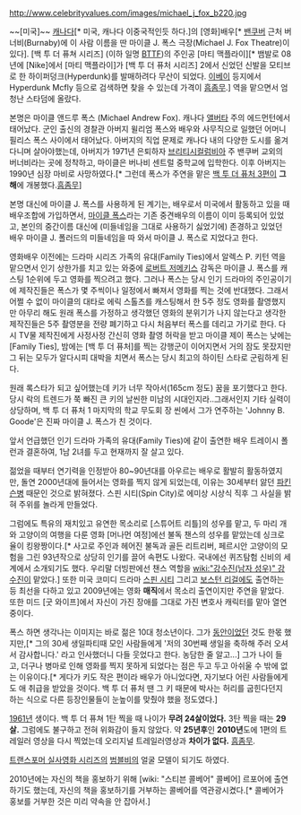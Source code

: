 http://www.celebrityvalues.com/images/michael_j_fox_b220.jpg

~~[미국]~~ [[캐나다]][* 미국, 캐나다 이중국적인듯 하다.]의 [영화]배우[* [[밴쿠버]] 근처 버너비(Burnaby)에 이 사람 이름을 딴 마이클 J. 폭스 극장(Michael J. Fox Theatre)이 있다]. 
[백 투 더 퓨쳐 시리즈] (이하 일명 [[BTTF]])의 주인공 [마티 맥플라이][* 뱀발로 08년에 [Nike]에서 [마티 맥플라이]가 [백 투 더 퓨처 시리즈] 2에서 신었던 신발을 모티브로 한 하이퍼덩크(Hyperdunk)를 발매하려다 무산이 되었다. [[이베이]] 등지에서 Hyperdunk Mcfly 등으로 검색하면 찾을 수 있는데 가격이 [[흠좀무]].] 역을 맡으면서 엄청난 스타덤에 올랐다.

본명은 마이클 앤드루 폭스 (Michael Andrew Fox).
캐나다 [[앨버타]] 주의 에드먼턴에서 태어났다. 군인 출신의 경찰관 아버지 윌리엄 폭스와 배우와 사무직으로 일했던 어머니 필리스 폭스 사이에서 태어났다. 아버지의 직업 문제로 캐나다 내의 다양한 도시를 옮겨다니며 살아야했는데, 아버지가 1971년 은퇴하자 [[브리티시컬럼비아]] 주 밴쿠버 교외의 버너비라는 곳에 정착하고, 마이클은 버나비 센트럴 중학교에 입학한다. 이후 아버지는 1990년 심장 마비로 사망하였다.[* 그런데 폭스가 주연을 맡은 [[백 투 더 퓨처 시리즈|백 투 더 퓨처 3편]]이 '''그 해'''에 개봉했다.[[흠좀무]]]

본명 대신에 마이클 J. 폭스를 사용하게 된 계기는, 배우로서 미국에서 활동하고 있을 때 배우조합에 가입하면서, [http://www.aveleyman.com/ActorCredit.aspx?ActorID=5977 마이클 폭스]라는 기존 중견배우의 이름이 이미 등록되어 있었고, 본인의 중간이름 대신에 (미들네임을 그대로 사용하기 싫었기에) 존경하고 있었던 배우 마이클 J. 폴러드의 미들네임을 따 와서 마이클 J. 폭스로 지었다고 한다.

영화배우 이전에는 드라마 시리즈 가족의 유대(Family Ties)에서 알렉스 P. 키턴 역을 맡으면서 인기 상한가를 치고 있는 와중에 [[로버트 저메키스]] 감독은 마이클 J. 폭스를 캐스팅 1순위에 두고 영화를 찍으려고 했다. 그러나 폭스는 당시 인기 드라마의 주인공이기에 제작진들은 폭스가 몇 주씩이나 일정에서 빠져서 영화를 찍는 것에 반대했다. 그래서 어쩔 수 없이 마이클의 대타로 에릭 스톨츠를 캐스팅해서 한 5주 정도 영화를 촬영했지만 아무리 해도 원래 폭스를 가정하고 생각했던 영화의 분위기가 나지 않는다고 생각한 제작진들은 5주 촬영분을 전량 폐기하고 다시 처음부터 폭스를 데리고 가기로 한다. 다시 TV물 제작진에게 사정사정 간신히 영화 촬영 허락을 받고 마이클 제이 폭스는 낮에는 [Family Ties], 밤에는 [백 투 더 퓨처]를 찍는 강행군이 이어지면서 거의 잠도 못잤지만 그 뒤는 모두가 알다시피 대박을 치면서 폭스는 당시 최고의 하이틴 스타로 군림하게 된다.

원래 록스타가 되고 싶어했는데 키가 너무 작아서(165cm 정도) 꿈을 포기했다고 한다. 당시 락의 트렌드가 쭉 빠진 큰 키의 날씬한 미남의 시대인지라..그래서인지 기타 실력이 상당하며, 백 투 더 퓨처 1 마지막의 학교 무도회  장 씬에서 그가 연주하는 'Johnny B. Goode'은 진짜 마이클 J. 폭스가 친 것이다.

앞서 언급했던 인기 드라마 가족의 유대(Family Ties)에 같이 출연한 배우 트레이시 폴런과 결혼하여, 1남 2녀를 두고 현재까지 잘 살고 있다.

젊었을 때부터 연기력을 인정받아 80~90년대를 아우르는 배우로 활발히 활동하였지만, 돌연 2000년대에 들어서는 영화를 찍지 않게 되었는데, 이유는 30세부터 앓던 [[파킨슨병]] 때문인 것으로 밝혀졌다. 스핀 시티(Spin City)로 에미상 시상식 직후 그 사실을 밝혀 주위를 놀라게 만들었다.

그럼에도 특유의 재치있고 유연한 목소리로 [스튜어트 리틀]의 성우를 맡고, 두 마리 개와 고양이의 여행을 다룬 영화 [머나먼 여정]에선 불독 챈스의 성우를 맡았는데 싱크로율이 킹왕짱이다.[* 사고로 주인과 헤어진 불독과 골든 리트리버, 페르시안 고양이의 모험을 그린 93년작으로 상당히 인기를 끌어 속편도 나왔다. 국내에선 퀴즈탐험 신비의 세계에서 소개되기도 했다. 우리말 더빙판에선 챈스 역할을 [[wiki:"강수진(남자 성우)" 강수진]]이 맡았다.] 또한 미국 코미디 드라마 [[스핀 시티]] 그리고 [[보스턴 리걸]]에도 출연하는 등 최선을 다하고 있고 2009년에는 영화 '''매직'''에서 목소리 출연이지만 주연을 맡았다. 또한 미드 [굿 와이프]에서 자신이 가진 장애를 그대로 가진 변호사 캐릭터를 맡아 열연 중이다. 

폭스 하면 생각나는 이미지는 바로 젊은 10대 청소년이다. 그가 [[동안]]이었던 것도 한몫 했지만,[* 그의 30세 생일파티때 모인 사람들에게 '저의 30번째 생일을 축하해 주러 오셔서 감사합니다.' 라고 인사했더니 다들 웃었다고 한다. 농담한 줄 알고...] 그가 나이 들고, 더구나 병마로 인해 영화를 찍지 못하게 되었다는 점은 두고 두고 아쉬울 수 밖에 없는 이유이다.[* 게다가 키도 작은 편이라 배우가 아니었다면, 자기보다 어린 사람들에게도 애 취급을 받았을 것이다. 백 투 더 퓨처 땐 그 키 때문에 박사는 허리를 굽힌다던지 하는 식으로 다른 등장인물들이 눈높이를 맞췄야 했을 정도였다.]

[[1961년]] 생이다. 백 투 더 퓨쳐 1탄 찍을 때 나이가 '''무려 24살이었다.''' 3탄 찍을 때는 '''29살.''' 그럼에도 불구하고 전혀 위화감이 들지 않았다.
약 '''25년후'''인 '''2010년'''도에 1편의 트레일러 영상을  다시 찍었는데 오리지널 트레일러영상과 '''차이가 없다.''' [[흠좀무]].

[[트랜스포머 실사영화 시리즈]]의 [[범블비(실사판)|범블비]]의 얼굴 모델이 되기도 하였다.

2010년에는 자신의 책을 홍보하기 위해 [wiki: "스티븐 콜베어" 콜베어] 르포어에 출연하기도 했는데, 자신의 책을 홍보하기를 거부하는 콜베어를 역관광시켰다.[* 콜베어가 홍보를 거부한 것은 미리 약속을 안 잡아서.]
